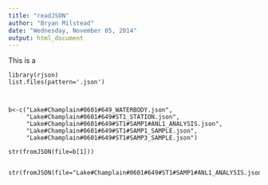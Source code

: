 ```yaml
---
title: "readJSON"
author: "Bryan Milstead"
date: "Wednesday, November 05, 2014"
output: html_document
---
```

<!---
use these command instead of the knit icon if you want the data and work loaded into the R workspace
  library(knitr)
      setwd('json')
  knit('readJSON.rmd')
-->

This is a

```readJson
library(rjson)
list.files(pattern='.json')



b<-c("Lake#Champlain#0601#649_WATERBODY.json",
     "Lake#Champlain#0601#649#ST1_STATION.json",
     "Lake#Champlain#0601#649#ST1#SAMP1#ANL1_ANALYSIS.json",
     "Lake#Champlain#0601#649#ST1#SAMP1_SAMPLE.json",       
     "Lake#Champlain#0601#649#ST1#SAMP3_SAMPLE.json")    

str(fromJSON(file=b[1]))


str(fromJSON(file="Lake#Champlain#0601#649#ST1#SAMP1#ANL1_ANALYSIS.json"))
 

```

